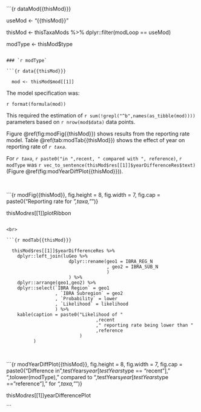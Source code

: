 ```{r dataMod{{thisMod}}}

  useMod <- "{{thisMod}}"
  
  thisMod <- thisTaxaMods %>%
    dplyr::filter(modLoop == useMod)
  
  modType <- thisMod$type

```

### `r modType`

```{r data{{thisMod}}}

  mod <- thisMod$mod[[1]]

```

The model specification was:

``r format(formula(mod))``

This required the estimation of `r sum(!grepl("^b",names(as_tibble(mod))))` parameters based on `r nrow(mod$data)` data points.

Figure \@ref(fig:modFig{{thisMod}}) shows results from the reporting rate model. Table \@ref(tab:modTab{{thisMod}}) shows the effect of year on reporting rate of _`r taxa`_.

For _`r taxa`_, `r paste0("in ",recent, " compared with ", reference)`, `r modType` was `r vec_to_sentence(thisMod$res[[1]]$yearDifferenceRes$text)` (Figure \@ref(fig:modYearDiffPlot{{thisMod}})).

<br>

```{r modFig{{thisMod}}, fig.height = 8, fig.width = 7, fig.cap = paste0("Reporting rate for _",taxa,"_")}

  thisMod$res[[1]]$plotRibbon

```

<br>

```{r modTab{{thisMod}}}

  thisMod$res[[1]]$yearDifferenceRes %>%
    dplyr::left_join(luGeo %>%
                       dplyr::rename(geo1 = IBRA_REG_N
                                     , geo2 = IBRA_SUB_N
                                     )
                       ) %>%
    dplyr::arrange(geo1,geo2) %>%
    dplyr::select(`IBRA Region` = geo1
                  , `IBRA Subregion` = geo2
                  , `Probability` = lower
                  , `Likelihood` = likelihood
                  ) %>%
    kable(caption = paste0("Likelihood of "
                                 ,recent
                                 ," reporting rate being lower than "
                                 ,reference
                           )
          )

```

<br>

```{r modYearDiffPlot{{thisMod}}, fig.height = 8, fig.width = 7, fig.cap = paste0("Difference in ",testYears$year[testYears$type == "recent"]," ",tolower(modType)," compared to ",testYears$year[testYears$type == "reference"]," for _",taxa,"_")}

  thisMod$res[[1]]$yearDifferencePlot

```

<br>